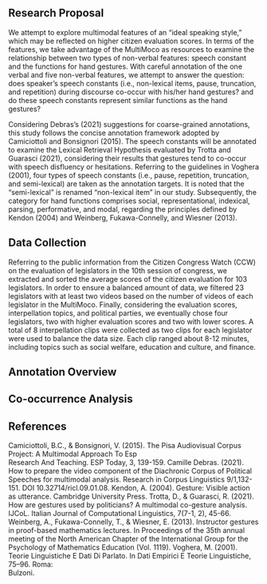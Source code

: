 ## Research Proposal

We attempt to explore multimodal features of an “ideal speaking style,” which may be reflected on higher citizen evaluation scores. In terms of the features, we take advantage of the MultiMoco as resources to examine the relationship between two types of non-verbal features: speech constant and the functions for hand gestures. With careful annotation of the one verbal and five non-verbal features, we attempt to answer the question: does speaker's speech constants (i.e., non-lexical items, pause, truncation, and repetition) during discourse co-occur with his/her hand gestures? and do these speech constants represent similar functions as the hand gestures?

Considering Debras’s (2021) suggestions for coarse-grained annotations, this study follows the concise annotation framework adopted by Camiciottoli and Bonsignori (2015). The speech constants will be annotated to examine the Lexical Retrieval Hypothesis evaluated by Trotta and Guarasci (2021), considering their results that gestures tend to co-occur with speech disfluency or hesitations.  Referring to the guidelines in Voghera (2001), four types of speech constants (i.e., pause, repetition, truncation, and semi-lexical) are taken as the annotation targets. It is noted that the “semi-lexical” is renamed  “non-lexical item” in our study. Subsequently, the category for hand functions comprises social, representational, indexical, parsing, performative, and modal, regarding the principles defined by Kendon (2004) and Weinberg, Fukawa-Connelly, and Wiesner (2013).


## Data Collection

Referring to the public information from the Citizen Congress Watch (CCW) on the evaluation of legislators in the 10th session of congress, we extracted and sorted the average scores of the citizen evaluation for 103 legislators. In order to ensure a balanced amount of data, we filtered 23 legislators with at least two videos based on the number of videos of each legislator in the MultiMoco. Finally, considering the evaluation scores, interpellation topics, and political parties, we eventually chose four legislators, two with higher evaluation scores and two with lower scores. A total of 8 interpellation clips were collected as two clips for each legislator were used to balance the data size. Each clip ranged about 8-12 minutes, including topics such as social welfare, education and culture, and finance.


## Annotation Overview



## Co-occurrence Analysis




## References

Camiciottoli, B.C., & Bonsignori, V. (2015). The Pisa Audiovisual Corpus Project: A Multimodal Approach To Esp     
    Research And Teaching. ESP Today, 3, 139-159.
Camille Debras. (2021). How to prepare the video component of the Diachronic Corpus of Political Speeches for 
    multimodal analysis. Research in Corpus Linguistics 9/1,132-151. DOI 10.32714/ricl.09.01.08.
Kendon, A. (2004). Gesture: Visible action as utterance. Cambridge University Press.
Trotta, D., & Guarasci, R. (2021). How are gestures used by politicians? A multimodal co-gesture analysis. IJCoL. 
    Italian Journal of Computational Linguistics, 7(7-1, 2), 45-66.
Weinberg, A., Fukawa-Connelly, T., & Wiesner, E. (2013). Instructor gestures in proof-based mathematics lectures. 
    In Proceedings of the 35th annual meeting of the North American Chapter of the International Group for the Psychology of Mathematics Education (Vol. 1119).
Voghera, M. (2001). Teorie Linguistiche E Dati Di Parlato. In Dati Empirici E Teorie Linguistiche, 75–96. Roma:    
    Bulzoni.

